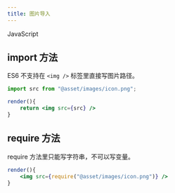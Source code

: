```yaml
---
title: 图片导入
---
```



<Badge color="primary" url="/docs/javascript">
  JavaScript
</Badge>

## import 方法

ES6 不支持在 `<img />` 标签里直接写图片路径。

```jsx {1} showLineNumbers
import src from "@asset/images/icon.png";

render(){
    return <img src={src} />
}
```

## require 方法

require 方法里只能写字符串，不可以写变量。

```jsx {2} showLineNumbers
render(){
    <img src={require("@asset/images/icon.png")} />
}
```
